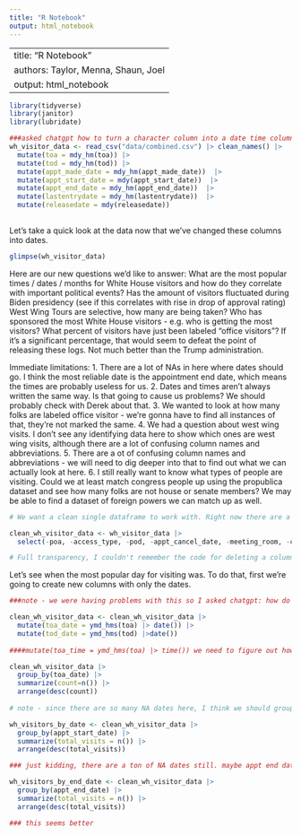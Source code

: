 ```yaml
---
title: "R Notebook"
output: html_notebook
---
```


---
title: "R Notebook"
authors: Taylor, Menna, Shaun, Joel
output: html_notebook
---

```r
library(tidyverse)
library(janitor)
library(lubridate)
```

```r
###asked chatgpt how to turn a character column into a date time column, gave it some examples from our code and int told me to do this:
wh_visitor_data <- read_csv("data/combined.csv") |> clean_names() |>
  mutate(toa = mdy_hm(toa)) |>
  mutate(tod = mdy_hm(tod)) |>
  mutate(appt_made_date = mdy_hm(appt_made_date))  |>
  mutate(appt_start_date = mdy(appt_start_date))  |>
  mutate(appt_end_date = mdy_hm(appt_end_date))  |>
  mutate(lastentrydate = mdy_hm(lastentrydate))  |>
  mutate(releasedate = mdy(releasedate)) 
  
```
Let's take a quick look at the data now that we've changed these columns into dates.

```r
glimpse(wh_visitor_data)
```
Here are our new questions we'd like to answer:
What are the most popular times / dates / months for White House visitors and how do they correlate with important political events?
Has the amount of visitors fluctuated during Biden presidency (see if this correlates with rise in drop of approval rating) 
West Wing Tours are selective, how many are being taken?
Who has sponsored the most White House visitors - e.g. who is getting the most visitors?
What percent of visitors have just been labeled “office visitors”? If it’s a significant percentage, that would seem to defeat the point of releasing these logs. Not much better than the Trump administration.

Immediate limitations: 
1. There are a lot of NAs in here where dates should go. I think the most reliable date is the appointment end date, which means the times are probably useless for us.
2. Dates and times aren't always written the same way. Is that going to cause us problems? We should probably check with Derek about that.
3. We wanted to look at how many folks are labeled office visitor - we're gonna have to find all instances of that, they're not marked the same. 
4. We had a question about west wing visits. I don't see any identifying data here to show which ones are west wing visits, although there are a lot of confusing column names and abbreviations.
5. There are a ot of confusing column names and abbreviations - we will need to dig deeper into that to find out what we can actually look at here.
6.  I still really want to know what types of people are visiting. Could we at least match congress people up using the propublica dataset and see how many folks are not house or senate members? We may be able to find a dataset of foreign powers we can match up as well.

```r
# We want a clean single dataframe to work with. Right now there are a lot of columns that might not be particularly interesting or useful. For example, let's get rid of x28 and x29, caller room, appt cancel date, terminal suffix, poa, tod, pod,  meeting room, and post.

clean_wh_visitor_data <- wh_visitor_data |>
  select(-poa, -access_type, -pod, -appt_cancel_date, -meeting_room, -caller_room, -x28, -x29, -uin, -bdgnbr, -last_updatedby, -post, -terminal_suffix,-caller_name_last, -caller_name_first)

# Full transparency, I couldn't remember the code for deleting a column so I asked ChatGPT the following: "using the tidyverse, janitor, and lubridate libraries in R, how do I delete a column?"
```

Let's see when the most popular day for visiting was. To do that, first we're going to create new columns with only the dates.

```r

###note - we were having problems with this so I asked chatgpt: how do I make a new column with just the date from a column that includes date and time using lubridate and the tidyverse? it told me to do mutate(toa_date = ymd_hms(toa) %>% date())

clean_wh_visitor_data <- clean_wh_visitor_data |>
  mutate(toa_date = ymd_hms(toa) |> date()) |>
  mutate(tod_date = ymd_hms(tod) |>date())
  
####mutate(toa_time = ymd_hms(toa) |> time()) we need to figure out how to separate out time from these two columns as well

clean_wh_visitor_data |>
  group_by(toa_date) |> 
  summarize(count=n()) |>
  arrange(desc(count))
  
# note - since there are so many NA dates here, I think we should group by appt date.

wh_visitors_by_date <- clean_wh_visitor_data |>
  group_by(appt_start_date) |>
  summarize(total_visits = n()) |>
  arrange(desc(total_visits))

### just kidding, there are a ton of NA dates still. maybe appt end date?

wh_visitors_by_end_date <- clean_wh_visitor_data |>
  group_by(appt_end_date) |>
  summarize(total_visits = n()) |>
  arrange(desc(total_visits))

### this seems better
```

```r

```

